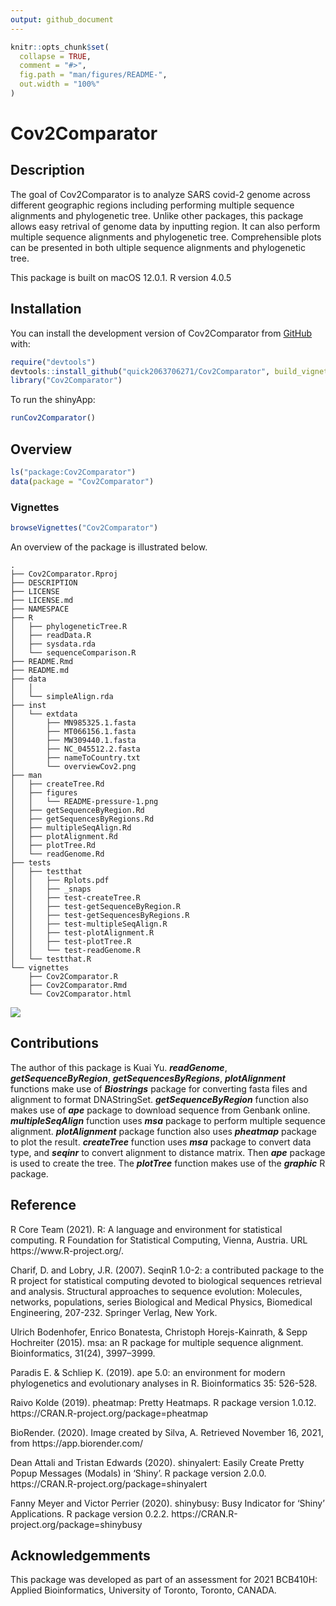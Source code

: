 ```yaml
---
output: github_document
---
```


<!-- README.md is generated from README.Rmd. Please edit that file -->

```r
knitr::opts_chunk$set(
  collapse = TRUE,
  comment = "#>",
  fig.path = "man/figures/README-",
  out.width = "100%"
)
```

# Cov2Comparator

<!-- badges: start -->
<!-- badges: end -->

## Description
The goal of Cov2Comparator is to analyze SARS covid-2 genome 
  across different geographic regions including performing multiple sequence alignments and phylogenetic tree. Unlike other packages, this package allows easy retrival of genome
  data by inputting region. It can also perform multiple sequence alignments and phylogenetic tree. Comprehensible plots can be presented in both ultiple sequence alignments and phylogenetic tree.

This package is built on macOS 12.0.1. R version 4.0.5

## Installation

You can install the development version of Cov2Comparator from [GitHub](https://github.com/) with:

``` r
require("devtools")
devtools::install_github("quick2063706271/Cov2Comparator", build_vignettes = TRUE)
library("Cov2Comparator")
```

To run the shinyApp:
```r
runCov2Comparator()
```

## Overview
```r
ls("package:Cov2Comparator")
data(package = "Cov2Comparator") 
```

### Vignettes
```r
browseVignettes("Cov2Comparator")
```
An overview of the package is illustrated below. 

```
.
├── Cov2Comparator.Rproj
├── DESCRIPTION
├── LICENSE
├── LICENSE.md
├── NAMESPACE
├── R
│   ├── phylogeneticTree.R
│   ├── readData.R
│   ├── sysdata.rda
│   └── sequenceComparison.R
├── README.Rmd
├── README.md
├── data
│   │
│   └── simpleAlign.rda
├── inst
│   └── extdata
│       ├── MN985325.1.fasta
│       ├── MT066156.1.fasta
│       ├── MW309440.1.fasta
│       ├── NC_045512.2.fasta
│       ├── nameToCountry.txt
│       └── overviewCov2.png
├── man
│   ├── createTree.Rd
│   ├── figures
│   │   └── README-pressure-1.png
│   ├── getSequenceByRegion.Rd
│   ├── getSequencesByRegions.Rd
│   ├── multipleSeqAlign.Rd
│   ├── plotAlignment.Rd
│   ├── plotTree.Rd
│   └── readGenome.Rd
├── tests
│   ├── testthat
│   │   ├── Rplots.pdf
│   │   ├── _snaps
│   │   ├── test-createTree.R
│   │   ├── test-getSequenceByRegion.R
│   │   ├── test-getSequencesByRegions.R
│   │   ├── test-multipleSeqAlign.R
│   │   ├── test-plotAlignment.R
│   │   ├── test-plotTree.R
│   │   └── test-readGenome.R
│   └── testthat.R
└── vignettes
    ├── Cov2Comparator.R
    ├── Cov2Comparator.Rmd
    └── Cov2Comparator.html
```

![](./inst/extdata/overviewCov2.png)

## Contributions
The author of this package is Kuai Yu. __*readGenome*__, __*getSequenceByRegion*__, __*getSequencesByRegions*__, __*plotAlignment*__  functions make use of __*Biostrings*__ package for converting fasta files and alignment to format DNAStringSet. __*getSequenceByRegion*__ function also makes use of __*ape*__ package to download sequence from Genbank online. __*multipleSeqAlign*__ function uses __*msa*__ package to perform multiple sequence alignment. __*plotAlignment*__ package function also uses __*pheatmap*__ package to plot the result. __*createTree*__ function uses __*msa*__ package to convert data type, and __*seqinr*__ to convert alignment to distance matrix. Then __*ape*__ package is used to create the tree. The __*plotTree*__ function makes use of the __*graphic*__ R package.


## Reference
R Core Team (2021). R: A language and environment for statistical computing. 
R Foundation for Statistical Computing, Vienna, Austria. URL
  https://www.R-project.org/.

Charif, D. and Lobry, J.R. (2007). SeqinR 1.0-2: a contributed package to the R
project for statistical computing devoted to biological sequences retrieval
and analysis. Structural approaches to sequence evolution: Molecules, networks,
populations, series Biological and Medical Physics, Biomedical Engineering,
207-232. Springer Verlag, New York.

Ulrich Bodenhofer, Enrico Bonatesta, Christoph Horejs-Kainrath, & Sepp Hochreiter (2015). msa: an R package for multiple sequence alignment. Bioinformatics, 31(24), 3997–3999.

Paradis E. & Schliep K. (2019). ape 5.0: an environment for modern
phylogenetics and evolutionary analyses in R. Bioinformatics 35: 526-528.

Raivo Kolde (2019). pheatmap: Pretty Heatmaps. R package version 1.0.12.
https://CRAN.R-project.org/package=pheatmap

BioRender. (2020). Image created by Silva, A. Retrieved November 16, 2021, from https://app.biorender.com/

Dean Attali and Tristan Edwards (2020). shinyalert: Easily Create Pretty Popup Messages (Modals) in 'Shiny'. R
package version 2.0.0. https://CRAN.R-project.org/package=shinyalert
  
Fanny Meyer and Victor Perrier (2020). shinybusy: Busy Indicator for 'Shiny' Applications. R package version
0.2.2. https://CRAN.R-project.org/package=shinybusy

## Acknowledgemments
This package was developed as part of an assessment for 2021 BCB410H: Applied Bioinformatics, University of Toronto, Toronto, CANADA.


